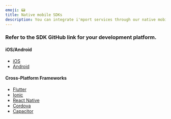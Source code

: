 ```yaml
---
emoji: 📟
title: Native mobile SDKs
description: You can integrate i'mport services through our native mobile SDKs (plugins).
---
```





### Refer to the SDK GitHub link for your development platform.

#### iOS/Android <a href="#iosandroid" id="iosandroid"></a>

* [iOS](https://github.com/iamport/iamport-ios)
* [Android](https://github.com/iamport/iamport-android)

#### Cross-Platform Frameworks <a href="#cross-platform-frameworks" id="cross-platform-frameworks"></a>

* [Flutter](https://github.com/iamport/iamport-flutter)
* [Ionic](https://github.com/iamport/iamport-ionic)
* [React Native](https://github.com/iamport/iamport-react-native)
* [Cordova](https://github.com/iamport/iamport-cordova)
* [Capacitor](https://github.com/iamport/iamport-Capacitor)
